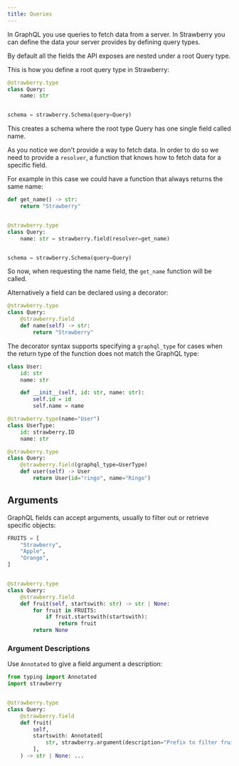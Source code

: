 ```yaml
---
title: Queries
---
```



In GraphQL you use queries to fetch data from a server. In Strawberry you can
define the data your server provides by defining query types.

By default all the fields the API exposes are nested under a root Query type.

This is how you define a root query type in Strawberry:

```python
@strawberry.type
class Query:
    name: str


schema = strawberry.Schema(query=Query)
```

This creates a schema where the root type Query has one single field called
name.

As you notice we don't provide a way to fetch data. In order to do so we need to
provide a `resolver`, a function that knows how to fetch data for a specific
field.

For example in this case we could have a function that always returns the same
name:

```python
def get_name() -> str:
    return "Strawberry"


@strawberry.type
class Query:
    name: str = strawberry.field(resolver=get_name)


schema = strawberry.Schema(query=Query)
```

So now, when requesting the name field, the `get_name` function will be called.

Alternatively a field can be declared using a decorator:

```python
@strawberry.type
class Query:
    @strawberry.field
    def name(self) -> str:
        return "Strawberry"
```

The decorator syntax supports specifying a `graphql_type` for cases when the
return type of the function does not match the GraphQL type:

```python
class User:
    id: str
    name: str

    def __init__(self, id: str, name: str):
        self.id = id
        self.name = name

@strawberry.type(name="User")
class UserType:
    id: strawberry.ID
    name: str

@strawberry.type
class Query:
    @strawberry.field(graphql_type=UserType)
    def user(self) -> User
        return User(id="ringo", name="Ringo")
```

## Arguments

GraphQL fields can accept arguments, usually to filter out or retrieve specific
objects:

```python
FRUITS = [
    "Strawberry",
    "Apple",
    "Orange",
]


@strawberry.type
class Query:
    @strawberry.field
    def fruit(self, startswith: str) -> str | None:
        for fruit in FRUITS:
            if fruit.startswith(startswith):
                return fruit
        return None
```

### Argument Descriptions

Use `Annotated` to give a field argument a description:

```python
from typing import Annotated
import strawberry


@strawberry.type
class Query:
    @strawberry.field
    def fruit(
        self,
        startswith: Annotated[
            str, strawberry.argument(description="Prefix to filter fruits by.")
        ],
    ) -> str | None: ...
```
